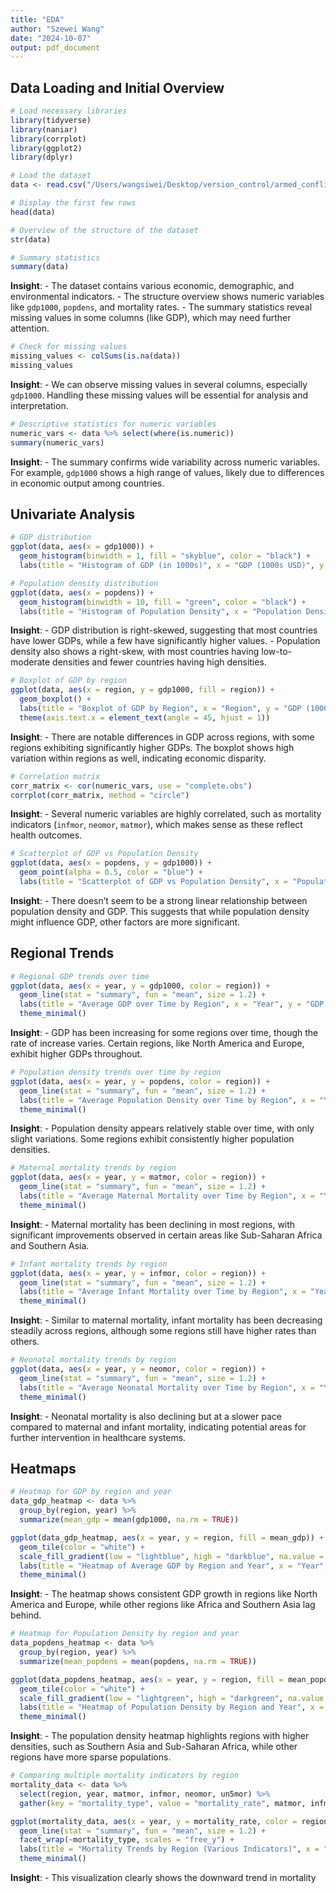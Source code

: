 ```yaml
---
title: "EDA"
author: "Szewei Wang"
date: "2024-10-07"
output: pdf_document
---
```


## Data Loading and Initial Overview

```r
# Load necessary libraries
library(tidyverse)
library(naniar)
library(corrplot)
library(ggplot2)
library(dplyr)

# Load the dataset
data <- read.csv("/Users/wangsiwei/Desktop/version_control/armed_conflict/data/analytical/finaldata.csv", header = TRUE)

# Display the first few rows
head(data)

# Overview of the structure of the dataset
str(data)

# Summary statistics
summary(data)
```

**Insight**: - The dataset contains various economic, demographic, and environmental indicators. - The structure overview shows numeric variables like `gdp1000`, `popdens`, and mortality rates. - The summary statistics reveal missing values in some columns (like GDP), which may need further attention.

```r
# Check for missing values
missing_values <- colSums(is.na(data))
missing_values
```

**Insight**: - We can observe missing values in several columns, especially `gdp1000`. Handling these missing values will be essential for analysis and interpretation.

```r
# Descriptive statistics for numeric variables
numeric_vars <- data %>% select(where(is.numeric))
summary(numeric_vars)
```

**Insight**: - The summary confirms wide variability across numeric variables. For example, `gdp1000` shows a high range of values, likely due to differences in economic output among countries.

## Univariate Analysis

```r
# GDP distribution
ggplot(data, aes(x = gdp1000)) + 
  geom_histogram(binwidth = 1, fill = "skyblue", color = "black") +
  labs(title = "Histogram of GDP (in 1000s)", x = "GDP (1000s USD)", y = "Count")

# Population density distribution
ggplot(data, aes(x = popdens)) + 
  geom_histogram(binwidth = 10, fill = "green", color = "black") +
  labs(title = "Histogram of Population Density", x = "Population Density", y = "Count")
```

**Insight**: - GDP distribution is right-skewed, suggesting that most countries have lower GDPs, while a few have significantly higher values. - Population density also shows a right-skew, with most countries having low-to-moderate densities and fewer countries having high densities.

```r
# Boxplot of GDP by region
ggplot(data, aes(x = region, y = gdp1000, fill = region)) +
  geom_boxplot() +
  labs(title = "Boxplot of GDP by Region", x = "Region", y = "GDP (1000s USD)") +
  theme(axis.text.x = element_text(angle = 45, hjust = 1))
```

**Insight**: - There are notable differences in GDP across regions, with some regions exhibiting significantly higher GDPs. The boxplot shows high variation within regions as well, indicating economic disparity.

```r
# Correlation matrix
corr_matrix <- cor(numeric_vars, use = "complete.obs")
corrplot(corr_matrix, method = "circle")
```

**Insight**: - Several numeric variables are highly correlated, such as mortality indicators (`infmor`, `neomor`, `matmor`), which makes sense as these reflect health outcomes.

```r
# Scatterplot of GDP vs Population Density
ggplot(data, aes(x = popdens, y = gdp1000)) + 
  geom_point(alpha = 0.5, color = "blue") +
  labs(title = "Scatterplot of GDP vs Population Density", x = "Population Density", y = "GDP (1000s USD)")
```

**Insight**: - There doesn't seem to be a strong linear relationship between population density and GDP. This suggests that while population density might influence GDP, other factors are more significant.

## Regional Trends

```r
# Regional GDP trends over time
ggplot(data, aes(x = year, y = gdp1000, color = region)) +
  geom_line(stat = "summary", fun = "mean", size = 1.2) +
  labs(title = "Average GDP over Time by Region", x = "Year", y = "GDP (1000s USD)") +
  theme_minimal()
```

**Insight**: - GDP has been increasing for some regions over time, though the rate of increase varies. Certain regions, like North America and Europe, exhibit higher GDPs throughout.

```r
# Population density trends over time by region
ggplot(data, aes(x = year, y = popdens, color = region)) +
  geom_line(stat = "summary", fun = "mean", size = 1.2) +
  labs(title = "Average Population Density over Time by Region", x = "Year", y = "Population Density") +
  theme_minimal()
```

**Insight**: - Population density appears relatively stable over time, with only slight variations. Some regions exhibit consistently higher population densities.

```r
# Maternal mortality trends by region
ggplot(data, aes(x = year, y = matmor, color = region)) +
  geom_line(stat = "summary", fun = "mean", size = 1.2) +
  labs(title = "Average Maternal Mortality over Time by Region", x = "Year", y = "Maternal Mortality (per 100,000 live births)") +
  theme_minimal()
```

**Insight**: - Maternal mortality has been declining in most regions, with significant improvements observed in certain areas like Sub-Saharan Africa and Southern Asia.

```r
# Infant mortality trends by region
ggplot(data, aes(x = year, y = infmor, color = region)) +
  geom_line(stat = "summary", fun = "mean", size = 1.2) +
  labs(title = "Average Infant Mortality over Time by Region", x = "Year", y = "Infant Mortality (per 1,000 live births)") +
  theme_minimal()
```

**Insight**: - Similar to maternal mortality, infant mortality has been decreasing steadily across regions, although some regions still have higher rates than others.

```r
# Neonatal mortality trends by region
ggplot(data, aes(x = year, y = neomor, color = region)) +
  geom_line(stat = "summary", fun = "mean", size = 1.2) +
  labs(title = "Average Neonatal Mortality over Time by Region", x = "Year", y = "Neonatal Mortality (per 1,000 live births)") +
  theme_minimal()
```

**Insight**: - Neonatal mortality is also declining but at a slower pace compared to maternal and infant mortality, indicating potential areas for further intervention in healthcare systems.

## Heatmaps

```r
# Heatmap for GDP by region and year
data_gdp_heatmap <- data %>% 
  group_by(region, year) %>%
  summarize(mean_gdp = mean(gdp1000, na.rm = TRUE))

ggplot(data_gdp_heatmap, aes(x = year, y = region, fill = mean_gdp)) +
  geom_tile(color = "white") +
  scale_fill_gradient(low = "lightblue", high = "darkblue", na.value = "grey50") +
  labs(title = "Heatmap of Average GDP by Region and Year", x = "Year", y = "Region", fill = "Mean GDP (1000s USD)") +
  theme_minimal()
```

**Insight**: - The heatmap shows consistent GDP growth in regions like North America and Europe, while other regions like Africa and Southern Asia lag behind.

```r
# Heatmap for Population Density by region and year
data_popdens_heatmap <- data %>% 
  group_by(region, year) %>%
  summarize(mean_popdens = mean(popdens, na.rm = TRUE))

ggplot(data_popdens_heatmap, aes(x = year, y = region, fill = mean_popdens)) +
  geom_tile(color = "white") +
  scale_fill_gradient(low = "lightgreen", high = "darkgreen", na.value = "grey50") +
  labs(title = "Heatmap of Population Density by Region and Year", x = "Year", y = "Region", fill = "Mean Pop. Density") +
  theme_minimal()
```

**Insight**: - The population density heatmap highlights regions with higher densities, such as Southern Asia and Sub-Saharan Africa, while other regions have more sparse populations.

```r
# Comparing multiple mortality indicators by region
mortality_data <- data %>% 
  select(region, year, matmor, infmor, neomor, un5mor) %>%
  gather(key = "mortality_type", value = "mortality_rate", matmor, infmor, neomor, un5mor)

ggplot(mortality_data, aes(x = year, y = mortality_rate, color = region)) +
  geom_line(stat = "summary", fun = "mean", size = 1.2) +
  facet_wrap(~mortality_type, scales = "free_y") +
  labs(title = "Mortality Trends by Region (Various Indicators)", x = "Year", y = "Mortality Rate") +
  theme_minimal()
```

**Insight**: - This visualization clearly shows the downward trend in mortality
